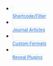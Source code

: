 
::: {.column-page-inset-right}

```{=html}

<style type="text/css">
.nav-tabs {
  margin-top: 0.5rem;
  border-bottom: none;
}

.callout {
  margin-top: 0.75rem;
}

.nav-tabs .nav-link {
  text-align: center;
  margin-right: 25px;
  margin-top: 10px;
  width: 142px;
  font-size: 0.8em;
  font-weight: 600;
}


.nav-tabs .nav-link, 
.nav-tabs .nav-link.active, 
.nav-tabs .nav-item.show .nav-link {
  border: 1px solid  rgb(222, 226, 230);
  border-radius: 10px;
  color: rgb(80,146,221);
}
.nav-tabs .nav-link:hover {
   border-color: rgb(80,146,221);
   border-width: 1px;
} 

.nav-tabs .nav-link.active, 
.nav-tabs .nav-item.show .nav-link {
  border-color: rgb(80,146,221);
  border-width: 2px;
}


.nav-tabs .nav-link i {
  display: block;
  font-size: 3rem;
  color: rgb(80,146,221);
  margin-bottom: 5px;
}

.quarto-listing {
  margin-top: 2em;
}

.quarto-listing .listing-name,
.quarto-listing .listing-author {
  white-space: nowrap;
}

.quarto-listing .listing-actions-group h3 {
  margin-top: 0;
}

 
</style>

<ul id="index-chooser" class="nav nav-tabs" role="tablist">
  <li class="nav-item" role="presentation">
    <a class="nav-link" href="index-filters.html">
      <i class="bi bi-gear"></i>Shortcode/Filter
    </a>
  </li>
  <li class="nav-item" role="presentation">
    <a class="nav-link" href="index-journals.html">
      <i class="bi bi-journal-text"></i>Journal Articles
    </a>
  </li>
  <li class="nav-item" role="presentation">
    <a class="nav-link" href="index-journals.html">
      <i class="bi bi-file-earmark-richtext"></i>Custom Formats
    </a>
  </li>
  <li class="nav-item" role="presentation">
    <a class="nav-link" href="index-revealjs.html">
      <i class="bi bi-easel3"></i>Reveal Plugins
    </a>
  </li>
</ul>

<script type="text/javascript">
document.addEventListener("DOMContentLoaded", function() {
  // get file name
  const filename = window.location.pathname.split("/").slice(-1)[0];
  
  // latch active
  const toolLinks = window.document.querySelectorAll("#index-chooser a");
  for (const tool of toolLinks) {
    if (tool.href.endsWith(filename)) {
      tool.classList.add("active");
      break;
    }
  }
  
  // move heading into table
  document.querySelector(".listing-actions-group").prepend(document.querySelector("h3.unlisted"));
});

</script>
```

:::

